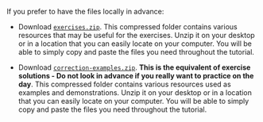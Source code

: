 If you prefer to have the files locally in advance:

- Download [`exercises.zip`](exercises.zip).
  This compressed folder contains various resources that may be useful for the exercises. Unzip it on your desktop or in a location that you can easily locate on your computer. You will be able to simply copy and paste the files you need throughout the tutorial.

- Download [`correction-examples.zip`](correction-examples.zip).
  **This is the equivalent of exercise solutions - Do not look in advance if you really want to practice on the day**.
  This compressed folder contains various resources used as examples and demonstrations. Unzip it on your desktop or in a location that you can easily locate on your computer. You will be able to simply copy and paste the files you need throughout the tutorial.